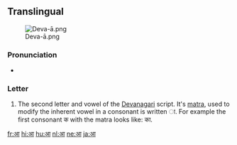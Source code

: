 ==Translingual==
[[File:Deva-ā.png|thumb]]

{{attention|sa}}{{attention|hi}} <!--Each language which uses Devanagari should have its own section-->
===Pronunciation===
* {{IPA|/aː/}}

===Letter===
{{mul-deva|ā}}

# The second letter and vowel of the [[Devanagari]] script. It's [[matra]], used to modify the inherent vowel in a consonant is written ा. For example the first consonant क with the matra looks like: का.

[[fr:आ]]
[[hi:आ]]
[[hu:आ]]
[[nl:आ]]
[[ne:आ]]
[[ja:आ]]